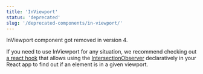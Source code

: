 ```yaml
---
title: 'InViewport'
status: 'deprecated'
slug: '/deprecated-components/in-viewport/'
---
```


InViewport component got removed in version 4.

If you need to use InViewport for any situation, we recommend checking out [a react hook](https://github.com/zeusdeux/use-is-in-viewport) that allows using the [IntersectionObserver](https://developer.mozilla.org/en-US/docs/Web/API/Intersection_Observer_API) declaratively in your React app to find out if an element is in a given viewport.
